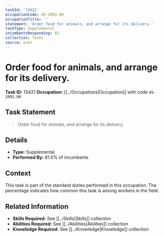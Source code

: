 ```yaml
---
taskId: '13421'
occupationCode: 45-2093.00
occupationTitle: ''
statement: 'Order food for animals, and arrange for its delivery.'
taskType: Supplemental
incumbentsResponding: 81
collection: Tasks
source: onet
---
```

# Order food for animals, and arrange for its delivery.

**Task ID:** 13421
**Occupation:** [[../Occupations|Occupation]] with code `45-2093.00`

## Task Statement

> Order food for animals, and arrange for its delivery.

## Details

- **Type:** Supplemental
- **Performed By:** 81.0% of incumbents

## Context

This task is part of the standard duties performed in this occupation. The percentage indicates how common this task is among workers in the field.

## Related Information

- **Skills Required:** See [[../Skills|Skills]] collection
- **Abilities Required:** See [[../Abilities|Abilities]] collection
- **Knowledge Required:** See [[../Knowledge|Knowledge]] collection

